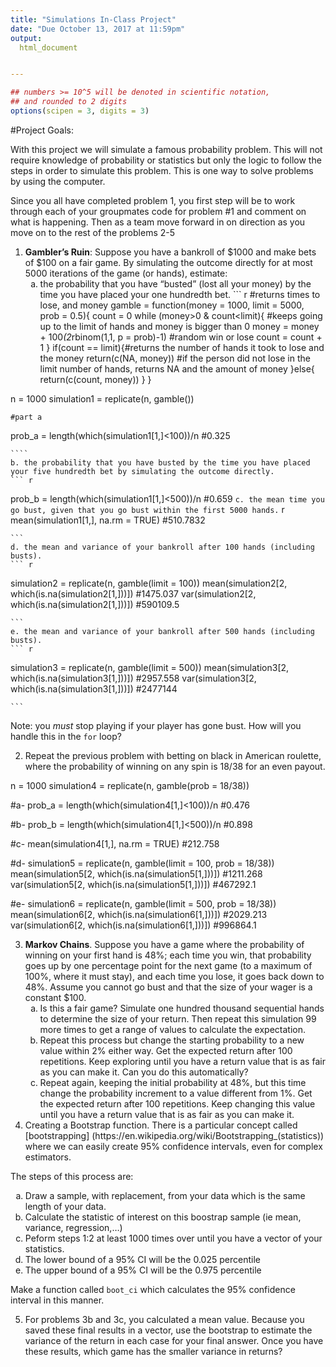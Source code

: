 ```yaml
---
title: "Simulations In-Class Project"
date: "Due October 13, 2017 at 11:59pm"
output:
  html_document


---
```


<style type="text/css">
.table {

    width: 80%;
    margin-left:10%; 
    margin-right:10%;
}
</style>
```r
## numbers >= 10^5 will be denoted in scientific notation,
## and rounded to 2 digits
options(scipen = 3, digits = 3)
```




#Project Goals:



With this project we will simulate a famous probability problem. This will not require knowledge of probability or statistics but only the logic to follow the steps in order to simulate this problem. This is one way to solve problems by using the computer. 


Since you all have completed problem 1, you first step will be to work through each of your groupmates code for problem #1 and comment on what is happening. Then as a team move forward in on direction as you move on to the rest of the problems 2-5

 1. **Gambler's Ruin**: Suppose you have a bankroll of $1000 and make bets of $100 on a fair game. By simulating the outcome directly for at most 5000 iterations of the game (or hands), estimate:
    a. the probability that you have "busted" (lost all your money) by the time you have placed your one hundredth bet. 
    ``` r
    #returns times to lose, and money
gamble = function(money = 1000, limit = 5000, prob = 0.5){
  count = 0
  while (money>0 & count<limit){ #keeps going up to the limit of hands and money is bigger than 0
    money = money + 100*(2*rbinom(1,1, p = prob)-1) #random win or lose
    count = count + 1
  }
  if(count == limit){#returns the number of hands it took to lose and the money
    return(c(NA, money)) #if the person did not lose in the limit number of hands, returns NA and the amount of money
  }else{
    return(c(count, money))
  }
}

n = 1000
simulation1 = replicate(n, gamble())

    #part a
prob_a = length(which(simulation1[1,]<100))/n #0.325

    ````
    b. the probability that you have busted by the time you have placed your five hundredth bet by simulating the outcome directly. 
    ``` r
prob_b = length(which(simulation1[1,]<500))/n #0.659
    ```
    c. the mean time you go bust, given that you go bust within the first 5000 hands.
    ``` r
mean(simulation1[1,], na.rm = TRUE) #510.7832
    
    ```
    d. the mean and variance of your bankroll after 100 hands (including busts).
    ``` r
simulation2 = replicate(n, gamble(limit = 100))
mean(simulation2[2, which(is.na(simulation2[1,]))]) #1475.037
var(simulation2[2, which(is.na(simulation2[1,]))]) #590109.5
    
    ```
    e. the mean and variance of your bankroll after 500 hands (including busts).
    ``` r
simulation3 = replicate(n, gamble(limit = 500))
mean(simulation3[2, which(is.na(simulation3[1,]))]) #2957.558
var(simulation3[2, which(is.na(simulation3[1,]))]) #2477144
    
    ```
 
Note: you *must* stop playing if your player has gone bust. How will you handle this in the `for` loop?

2. Repeat the previous problem with betting on black in American roulette, where the probability of winning on any spin is 18/38 for an even payout.

n = 1000
simulation4 = replicate(n, gamble(prob = 18/38))

#a-
prob_a = length(which(simulation4[1,]<100))/n #0.476

#b-
prob_b = length(which(simulation4[1,]<500))/n #0.898

#c-
mean(simulation4[1,], na.rm = TRUE) #212.758

#d- 
simulation5 = replicate(n, gamble(limit = 100, prob = 18/38))
mean(simulation5[2, which(is.na(simulation5[1,]))]) #1211.268
var(simulation5[2, which(is.na(simulation5[1,]))]) #467292.1

#e-
simulation6 = replicate(n, gamble(limit = 500, prob = 18/38))
mean(simulation6[2, which(is.na(simulation6[1,]))]) #2029.213
var(simulation6[2, which(is.na(simulation6[1,]))]) #996864.1

3. **Markov Chains**. Suppose you have a game where the probability of winning on your first hand is 48%; each time you win, that probability goes up by one percentage point for the next game (to a maximum of 100%, where it must stay), and each time you lose, it goes back down to 48%. Assume you cannot go bust and that the size of your wager is a constant $100.
    a. Is this a fair game? Simulate one hundred thousand sequential hands to determine the size of your return. Then repeat this simulation 99 more times to get a range of values to calculate the expectation.
    b. Repeat this process but change the starting probability to a new value within 2% either way. Get the expected return after 100 repetitions. Keep exploring until you have a return value that is as fair as you can make it. Can you do this automatically?
    c. Repeat again, keeping the initial probability at 48%, but this time change the probability increment to a value different from 1%. Get the expected return after 100 repetitions. Keep changing this value until you have a return value that is as fair as you can make it. 


4. Creating a Bootstrap function. There is a particular concept called [bootstrapping]
(https://en.wikipedia.org/wiki/Bootstrapping_(statistics)) where we can easily create 95% confidence intervals, even for complex estimators.

The steps of this process are:

  a. Draw a sample, with replacement, from your data which is the same length of your data.
  b. Calculate the statistic of interest on this boostrap sample (ie mean, variance, regression,...)
  c. Peform steps 1:2 at least 1000 times over until you have a vector of your statistics. 
  d. The lower bound of a 95% CI will be the 0.025 percentile
  e. The upper bound of a 95% CI will be the 0.975 percentile

Make a function called `boot_ci` which calculates the 95% confidence interval in this manner. 

5. For problems 3b and 3c, you calculated a mean value. Because you saved these final results in a vector, use the bootstrap to estimate the variance of the return in each case for your final answer. Once you have these results, which game has the smaller variance in returns?